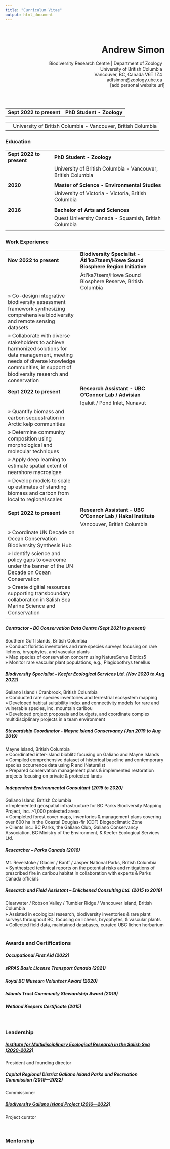 ```yaml
---
title: "Curriculum Vitae"
output: html_document
---
```

\

<div style="text-align: right"><h1>Andrew Simon</h1></div>
<div style="text-align: right">Biodiversity Research Centre | Department of Zoology \ </div>
<div style="text-align: right">University of British Columbia \ </div>
<div style="text-align: right">Vancouver, BC, Canada V6T 1Z4 \ </div>
<div style="text-align: right">adfsimon@zoology.ubc.ca \ </div>
<div style="text-align: right">[add personal website url] </div>
\
\


<table><tr><td>**Sept 2022 to present**</td><td>**PhD Student - Zoology**</td></table>
<table><tr><td></td><td>University of British Columbia - Vancouver, British Columbia</td></table>

### Education 
|                    |                        |
|:-------------------|:-----------------------|
|**Sept 2022 to present**|**PhD Student - Zoology**|
||University of British Columbia - Vancouver, British Columbia|
||
|**2020**|**Master of Science - Environmental Studies** |
||University of Victoria - Victoria, British Columbia|
||
|**2016**|**Bachelor of Arts and Sciences**|
||Quest University Canada - Squamish, British Columbia|
||

### Work Experience
|                    |                        |
|:-------------------|:-----------------------|
|**Nov 2022 to present**|**Biodiversity Specialist - Átl’ka7tsem/Howe Sound Biosphere Region Initiative**|
||Átl’ka7tsem/Howe Sound Biosphere Reserve, British Columbia|
|» Co-design integrative biodiversity assessment framework synthesizing comprehensive biodiversity and remote sensing datasets||
|» Collaborate with diverse stakeholders to achieve harmonized solutions for data management, meeting needs of diverse knowledge communities, in support of biodiversity research and conservation||
|**Sept 2022 to present**|**Research Assistant - UBC O'Connor Lab / Advisian**|
||Iqaluit / Pond Inlet, Nunavut|
|» Quantify biomass and carbon sequestration in Arctic kelp communities|
|» Determine community composition using morphological and molecular techniques|
|» Apply deep learning to estimate spatial extent of nearshore macroalgae|
|» Develop models to scale up estimates of standing biomass and carbon from local to regional scales|
|
|**Sept 2022 to present**|**Research Assistant – UBC O'Connor Lab / Hakai Institute**|
||Vancouver, British Columbia|
|» Coordinate UN Decade on Ocean Conservation Biodiversity Synthesis Hub|
|» Identify science and policy gaps to overcome under the banner of the UN Decade on Ocean Conservation|
|» Create digitial resources supporting transboundary collaboration in Salish Sea Marine Science and Conservation|
|



##### Contractor – BC Conservation Data Centre (Sept 2021 to present)
Southern Gulf Islands, British Columbia \
» Conduct floristic inventories and rare species surveys focusing on rare lichens, bryophytes, and vascular plants
\
» Map species of conservation concern using NatureServe Biotics5
\
» Monitor rare vascular plant populations, e.g., Plagiobothrys tenellus
\

##### Biodiversity Specialist – Keefer Ecological Services Ltd. (Nov 2020 to Aug 2022)
Galiano Island / Cranbrook, British Columbia \
» Conducted rare species inventories and terrestrial ecosystem mapping 
\
» Developed habitat suitability index and connectivity models for rare and vulnerable species, inc. mountain caribou
\
» Developed project proposals and budgets, and coordinate complex multidisciplinary projects in a team environment
\

##### Stewardship Coordinator - Mayne Island Conservancy (Jan 2019 to Aug 2019)
Mayne Island, British Columbia \
» Coordinated inter-island bioblitz focusing on Galiano and Mayne Islands
\
» Compiled comprehensive dataset of historical baseline and contemporary species occurrence data using R and iNaturalist
\
» Prepared conservation management plans & implemented restoration projects focusing on private & protected lands
\

##### Independent Environmental Consultant (2015 to 2020)
Galiano Island, British Columbia \
» Implemented geospatial infrastructure for BC Parks Biodiversity Mapping
Project, inc. >1,000 protected areas
\
» Completed forest cover maps, inventories & management plans covering over 600 ha in the Coastal Douglas-fir (CDF) Biogeoclimatic Zone
\
» Clients inc.: BC Parks, the Galiano Club, Galiano Conservancy Association, BC Ministry of the Environment, & Keefer Ecological Services Ltd.
\

##### Researcher – Parks Canada (2016)
Mt. Revelstoke / Glacier / Banff / Jasper National Parks, British Columbia \
» Synthesized technical reports on the potential risks and mitigations of prescribed fire in caribou habitat in collaboration with experts & Parks Canada officials
\

##### Research and Field Assistant – Enlichened Consulting Ltd. (2015 to 2018)
Clearwater / Robson Valley / Tumbler Ridge / Vancouver Island, British Columbia \
» Assisted in ecological research, biodiversity inventories & rare plant surveys throughout BC, focusing on lichens, bryophytes, & vascular plants
\
» Collected field data, maintained databases, curated UBC lichen herbarium
\
\

### Awards and Certifications
##### Occupational First Aid (2022)
##### sRPAS Basic License Transport Canada (2021)
##### Royal BC Museum Volunteer Award (2020)
##### Islands Trust Community Stewardship Award (2019)
##### Wetland Keepers Certificate (2015)
\

### Leadership
##### <a href="https://imerss.org/">Institute for Multidisciplinary Ecological Research in the Salish Sea (2020-2022)</a>
President and founding director \

##### Capital Regional District Galiano Island Parks and Recreation Commission (2019—2022)
Commissioner \

##### <a href="https://biogaliano.org/">Biodiversity Galiano Island Project (2016—2022)</a>
Project curator \
\
\

### Mentorship
